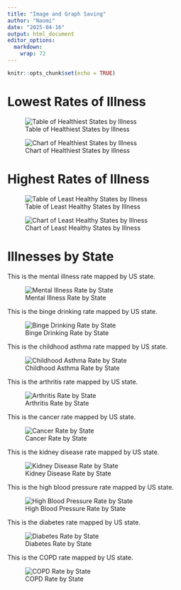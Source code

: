 ```yaml
---
title: "Image and Graph Saving"
author: "Naomi"
date: "2025-04-16"
output: html_document
editor_options: 
  markdown: 
    wrap: 72
---
```


```r
knitr::opts_chunk$set(echo = TRUE)
```


# Lowest Rates of Illness

![Table of Healthiest States by Illness](images//HealthiestStates.png)

![Chart of Healthiest States by Illness](images//ChartHealthiestVals.png)


# Highest Rates of Illness

![Table of Least Healthy States by Illness](images//LeastHealthyStates.png)

![Chart of Least Healthy States by Illness](images//ChartLeastHealthyVals.png)


# Illnesses by State

This is the mental illness rate mapped by US state.

![Mental Illness Rate by State](images//StateMentalIllnessRate.png)

This is the binge drinking rate mapped by US state.

![Binge Drinking Rate by State](images//StateBingeDrinkingRate.png)

This is the childhood asthma rate mapped by US state.

![Childhood Asthma Rate by State](images//StateChildhoodAsthmaRate.png)

This is the arthritis rate mapped by US state.

![Arthritis Rate by State](images//StateArthritisRate.png)

This is the cancer rate mapped by US state.

![Cancer Rate by State](images//StateCancerRate.png)

This is the kidney disease rate mapped by US state.

![Kidney Disease Rate by State](images//StateKidneyDiseaseRate.png)

This is the high blood pressure rate mapped by US state.

![High Blood Pressure Rate by State](images//StateHighBloodPressure.png)

This is the diabetes rate mapped by US state.

![Diabetes Rate by State](images//StateDiabetesRate.png)

This is the COPD rate mapped by US state.

![COPD Rate by State](images//StateCOPDRate.png)
